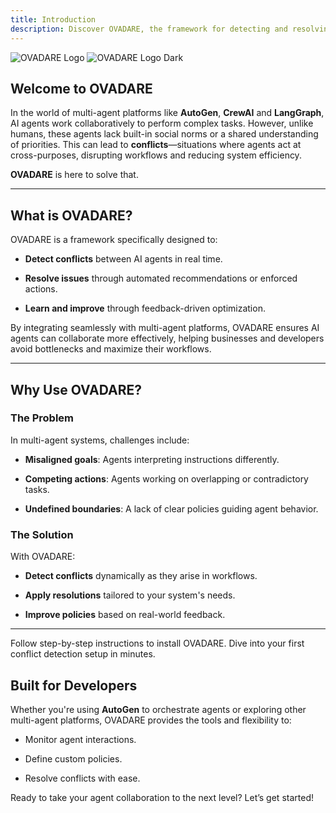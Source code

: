 ```yaml
---
title: Introduction
description: Discover OVADARE, the framework for detecting and resolving AI agent conflicts.
---
```


<img alt="OVADARE Logo" classname="block dark:hidden" src="/logo/light.svg" />

<img alt="OVADARE Logo Dark" classname="hidden dark:block" src="/logo/dark.svg" />

## Welcome to OVADARE

In the world of multi-agent platforms like **AutoGen**, **CrewAI** and **LangGraph**, AI agents work collaboratively to perform complex tasks. However, unlike humans, these agents lack built-in social norms or a shared understanding of priorities. This can lead to **conflicts**—situations where agents act at cross-purposes, disrupting workflows and reducing system efficiency.

**OVADARE** is here to solve that.

***

## What is OVADARE?

OVADARE is a framework specifically designed to:

* **Detect conflicts** between AI agents in real time.

* **Resolve issues** through automated recommendations or enforced actions.

* **Learn and improve** through feedback-driven optimization.

By integrating seamlessly with multi-agent platforms, OVADARE ensures AI agents can collaborate more effectively, helping businesses and developers avoid bottlenecks and maximize their workflows.

***

## Why Use OVADARE?

### The Problem

In multi-agent systems, challenges include:

* **Misaligned goals**: Agents interpreting instructions differently.

* **Competing actions**: Agents working on overlapping or contradictory tasks.

* **Undefined boundaries**: A lack of clear policies guiding agent behavior.

### The Solution

With OVADARE:

* **Detect conflicts** dynamically as they arise in workflows.

* **Apply resolutions** tailored to your system's needs.

* **Improve policies** based on real-world feedback.

***

<CardGroup cols={2}>
  <Card title="Get Started with Installation" icon="toolbox" href="/get-started/installation">
    Follow step-by-step instructions to install OVADARE.
  </Card>

  <Card title="Quickstart Guide" icon="bolt" href="/get-started/quickstart">
    Dive into your first conflict detection setup in minutes.
  </Card>
</CardGroup>

## Built for Developers

Whether you're using **AutoGen** to orchestrate agents or exploring other multi-agent platforms, OVADARE provides the tools and flexibility to:

* Monitor agent interactions.

* Define custom policies.

* Resolve conflicts with ease.

Ready to take your agent collaboration to the next level? Let’s get started!